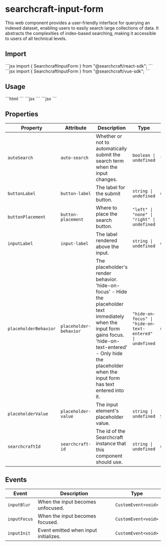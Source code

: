 
# searchcraft-input-form

This web component provides a user-friendly interface for querying an indexed dataset, enabling users to easily search large collections of data.
It abstracts the complexities of index-based searching, making it accessible to users of all technical levels.

## Import

<Tabs>
<TabItem label="React">
```jsx
import { SearchcraftInputForm } from "@searchcraft/react-sdk";
```
</TabItem>
<TabItem label="Vue">
```jsx
import { SearchcraftInputForm } from "@searchcraft/vue-sdk";
```
</TabItem>
</Tabs>


## Usage

<Tabs>
<TabItem label="JS">
```html
<searchcraft-input-form auto-search />
```
</TabItem>
<TabItem label="React">
```jsx
<SearchcraftInputForm autoSearch />
```
</TabItem>
<TabItem label="Vue">
```jsx
<SearchcraftInputForm autoSearch />
```
</TabItem>
</Tabs>


## Properties

| Property | Attribute | Description | Type | Default |
| -------- | --------- | ----------- | ---- | ------- |
| `autoSearch` | `auto-search` | Whether or not to automatically submit the search term when the input changes. | `boolean \| undefined` | `true` |
| `buttonLabel` | `button-label` | The label for the submit button. | `string \| undefined` | `undefined` |
| `buttonPlacement` | `button-placement` | Where to place the search button. | `"left" \| "none" \| "right" \| undefined` | `'none'` |
| `inputLabel` | `input-label` | The label rendered above the input. | `string \| undefined` | `undefined` |
| `placeholderBehavior` | `placeholder-behavior` | The placeholder's render behavior. 'hide-on-focus' - Hide the placeholder text immediately when the input form gains focus. 'hide-on-text-entered' - Only hide the placeholder when the input form has text entered into it. | `"hide-on-focus" \| "hide-on-text-entered" \| undefined` | `undefined` |
| `placeholderValue` | `placeholder-value` | The input element's placeholder value. | `string \| undefined` | `'Enter Search'` |
| `searchcraftId` | `searchcraft-id` | The id of the Searchcraft instance that this component should use. | `string \| undefined` | `undefined` |


## Events

| Event | Description | Type |
| ----- | ----------- | ---- |
| `inputBlur` | When the input becomes unfocused. | `CustomEvent<void>` |
| `inputFocus` | When the input becomes focused. | `CustomEvent<void>` |
| `inputInit` | Event emitted when input initializes. | `CustomEvent<void>` |

